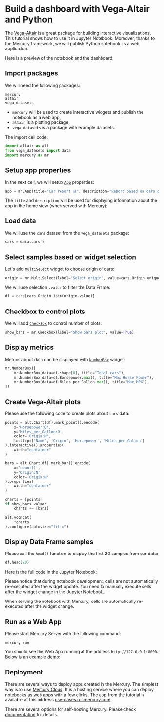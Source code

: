 


# Build a dashboard with Vega-Altair and Python

The [Vega-Altair](https://altair-viz.github.io/) is a great package for building interactive visualizations. This tutorial shows how to use it in Jupyter Notebook.
Moreover, thanks to the Mercury framework, we will publish Python notebook as a web application.

Here is a preview of the notebook and the dashboard:
<Screenshot src={appGif} alt="Dashboard created in Mercury from Python notebook" />

## Import packages

We will need the following packages:

```
mercury
altair
vega_datasets
```

- `mercury` will be used to create interactive widgets and publish the notebook as a web app,
- `altair` is a plotting package,
- `vega_datasets` is a package with example datasets.

The import cell code:

```python
import altair as alt
from vega_datasets import data
import mercury as mr
```

## Setup app properties

In the next cell, we will setup [`App`](/docs/input-widgets/app/) properties:

```python
app = mr.App(title="Car report 📊", description="Report based on cars dataset")
```

The `title` and `description` will be used for displaying information about the app in the home view (when served with Mercury):
<Screenshot src={homeViewPng} alt="Home View with many notebooks served with Mercury" />

## Load data

We will use the `cars` dataset from the `vega_datasets` package:

```python
cars = data.cars()
```

## Select samples based on widget selection

Let's add [`MultiSelect`](/docs/input-widgets/multiselect/) widget to choose origin of cars:

```python
origin = mr.MultiSelect(label="Select origin", value=cars.Origin.unique(), choices=cars.Origin.unique())
```

We will use selection `.value` to filter the Data Frame:

```python
df = cars[cars.Origin.isin(origin.value)]
```

## Checkbox to control plots

We will add [`CheckBox`](/docs/input-widgets/checkbox/) to control number of plots:

```python
show_bars = mr.Checkbox(label="Show bars plot", value=True)
```

## Display metrics

Metrics about data can be displayed with [`NumberBox`](/docs/output-widgets/numberbox/) widget:

```python 
mr.NumberBox([
    mr.NumberBox(data=df.shape[0], title="Total cars"),
    mr.NumberBox(data=df.Horsepower.max(), title="Max Horse Power"),
    mr.NumberBox(data=df.Miles_per_Gallon.max(), title="Max MPG"),
])
```

## Create Vega-Altair plots

Please use the following code to create plots about `cars` data:

```python
points = alt.Chart(df).mark_point().encode(
    x='Horsepower:Q',
    y='Miles_per_Gallon:Q',
    color='Origin:N',
    tooltip=['Name', 'Origin', 'Horsepower', 'Miles_per_Gallon']
).interactive().properties(
    width="container"
)

bars = alt.Chart(df).mark_bar().encode(
    x='count()',
    y='Origin:N',
    color='Origin:N'
).properties(
    width="container"
)

charts = [points]
if show_bars.value:
    charts += [bars]

alt.vconcat(
    *charts
).configure(autosize="fit-x")
```

## Display Data Frame samples 

Please call the `head()` function to display the first 20 samples from our data:
```python
df.head(20)
```

Here is the full code in the Jupyter Notebook:
<Screenshot src={notebookGif} alt="Dashboard with Vega-Altair in Jupyter Notebook" />

<Callout type="info">
Please notice that during notebook development, cells are not automatically re-executed after the widget update. 
You need to manually execute cells after the widget change in the Jupyter Notebook.

When serving the notebook with Mercury, cells are automatically re-executed after the widget change.
</Callout>

## Run as a Web App

Please start Mercury Server with the following command:

```
mercury run
```

You should see the Web App running at the address `http://127.0.0.1:8000`. Below is an example demo:
<Screenshot src={demoGif} alt="Web App in Mercury from Python notebook" />

## Deployment

There are several ways to deploy apps created in the Mercury. The simplest way is to use [Mercury Cloud](https://cloud.runmercury.com). 
It is a hosting service where you can deploy notebooks as web apps with a few clicks. The app from the tutorial is available at this address [use-cases.runmercury.com](https://use-cases.runmercury.com/).

There are several options for self-hosting Mercury. Please check [documentation](/docs/) for details.
